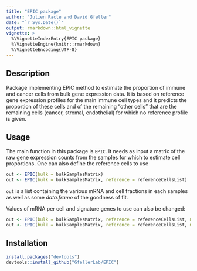 ---
title: "EPIC package"
author: "Julien Racle and David Gfeller"
date: "`r Sys.Date()`"
output: rmarkdown::html_vignette
vignette: >
  %\VignetteIndexEntry{EPIC package}
  %\VignetteEngine{knitr::rmarkdown}
  %\VignetteEncoding{UTF-8}
---

## Description
Package implementing EPIC method to estimate the proportion of immune and cancer
cells from bulk gene expression data. It is based on reference gene expression
profiles for the main immune cell types and it predicts the proportion of these
cells and of the remaining "other cells" that are the remaining cells (cancer,
stromal, endothelial) for which no reference profile is given.

## Usage
The main function in this package is `EPIC`. It needs as input a matrix of the raw gene expression counts from the samples for which to estimate cell proportions. One can also define the reference cells to use
```{r, eval = FALSE}
out <- EPIC(bulk = bulkSamplesMatrix)
out <- EPIC(bulk = bulkSamplesMatrix, reference = referenceCellsList)
```

`out` is a list containing the various mRNA and cell fractions in each samples as well as some *data.frame* of the goodness of fit.

Values of mRNA per cell and signature genes to use can also be changed:
```{r, eval = FALSE}
out <- EPIC(bulk = bulkSamplesMatrix, reference = referenceCellsList, mRNA_cell = mRNA_cell_vector, sigGenes = sigGenes_vector)
out <- EPIC(bulk = bulkSamplesMatrix, reference = referenceCellsList, mRNA_cell_sub = mRNA_cell_sub_vector)
```


## Installation
```{r, eval = FALSE}
install.packages("devtools")
devtools::install_github("GfellerLab/EPIC")
```

